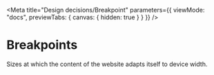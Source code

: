
<Meta
  title="Design decisions/Breakpoint"
  parameters={{
    viewMode: "docs",
    previewTabs: {
      canvas: { hidden: true }
    }
  }}
/>

# Breakpoints

Sizes at which the content of the website adapts itself to device width.

<DesignTokenDocBlock categoryName="Breakpoints" maxHeight={600} viewType="table" />
